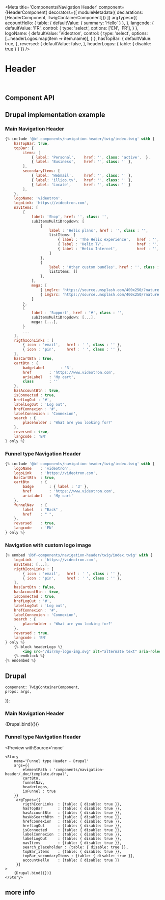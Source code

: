 


<Meta
    title='Components/Navigation Header'
    component={HeaderComponent}
    decorators={[
        moduleMetadata({ declarations: [HeaderComponent, TwigContainerComponent]})
    ]}
    argTypes={{
        accountHello: {
            table: { defaultValue: { summary: 'Hello' } },
        },
        langcode: {
            defaultValue: 'FR',
            control: {
                type: 'select',
                options: ['EN', 'FR'],
            }
        },
        logoName: {
            defaultValue: 'Videotron',
            control: {
                type: 'select',
                options: [...headerLogos.map(item => item.name)],
            }
        },
        hasTopBar: {
            defaultValue: true,
        },
        reversed: {
            defaultValue: false,
        },
        headerLogos: {
            table: { disable: true }
        }
    }}
/>


# Header

<br/>

## Component API

<Props of={HeaderComponent} />


## Drupal implementation example

### Main Navigation Header
```jsx
{% include '@bf-components/navigation-header/twig/index.twig' with {
    hasTopBar: true,
    topBar: {
        items: [
            { label: 'Personal',    href: '', class: 'active',  },
            { label: 'Business',    href: '', class: '' },
        ],
        secondaryItems: [
            { label: 'Webmail',     href: '', class: '' },
            { label: 'illico.tv',   href: '', class: '' },
            { label: 'Locate',      href: '', class: '' }
        ],
    },
    logoName: 'videotron',
    logoLink: 'https://videotron.com',
    navItems: [
        {
            label: 'Shop', href: '', class: '',
            subItemsMultiDropdown: [
                {
                    label : 'Helix plans', href : '', class : '',
                    listItems: [
                        { label : 'The Helix experience',   href : '', class : '' },
                        { label : 'Helix TV',               href : '', class : '' },
                        { label : 'Helix Internet',         href : '', class : '' },
                    ]
                },
                {
                    label : 'Other custom bundles', href : '', class : '',
                    listItems: []
                },
            ],
            mega: [
                { imgSrc: 'https://source.unsplash.com/400x250/?nature', imgAlt: 'Thumbnail', href: '#', title: '', text: '' },
                { imgSrc: 'https://source.unsplash.com/400x250/?nature', imgAlt: 'Thumbnail', href: '#', title: '', text: '' },
            ]
        },
        {
            label : 'Support', href : '#', class : '',
            subItemsMultiDropdown: [...],
            mega: [...],
        }
        ...
    ],
    rigthIconLinks : [
        { icon : 'email',   href : ' ', class : '' },
        { icon : 'pin',     href : ' ', class : '' },
    ],
    hasCartBtn : true,
    cartBtn : {
        badgeLabel       : '3',
        href        : 'https://www.videotron.com',
        ariaLabel   : 'My cart',
        class       : ''
    },
    hasAccountBtn : true,
    isConnected : true,
    hrefLogOut : '#',
    labelLogOut : 'Log out',
    hrefConnexion : '#',
    labelConnexion : 'Connexion',
    search : {
        placeholder : 'What are you looking for?'
    },
    reversed : true,
    langcode : 'EN'
} only %}
```
### Funnel type Navigation Header

```jsx
{% include '@bf-components/navigation-header/twig/index.twig' with {
    logoName    : 'videotron',
    logoLink    : 'https://videotron.com',
    hasCartBtn  : true,
    cartBtn     : {
        badge       : { label : '3' },
        href        : 'https://www.videotron.com',
        ariaLabel   : 'My cart'
    },
    funnelNav   : {
        label   : "Back" ,
        href    : " ",
    },
    reversed    : true,
    langcode    : 'EN'
} only %}
```

### Navigation with custom logo image

```jsx
{% enmbed '@bf-components/navigation-header/twig/index.twig' with {
    logoLink    : 'https://videotron.com',
    navItems: [...],
    rigthIconLinks : [
        { icon : 'email',   href : ' ', class : '' },
        { icon : 'pin',     href : ' ', class : '' },
    ],
    hasCartBtn : false,
    hasAccountBtn : true,
    isConnected : true,
    hrefLogOut : '#',
    labelLogOut : 'Log out',
    hrefConnexion : '#',
    labelConnexion : 'Connexion',
    search : {
        placeholder : 'What are you looking for?'
    },
    reversed : true,
    langcode : 'EN'
} only %}
    {% block headerLogo %}
        <img src="/dir/my-logo-img.svg" alt="alternate text" aria-roledescription="logo" role="img" />
    {% endblock %}
{% endembed %}
```

## Drupal

    component: TwigContainerComponent,
    props: args,
});


### Main Navigation Header

<Canvas withSource='none'>
    <Story
        name='Navigation Header - Drupal'
        args={{
            elementPath : 'components/navigation-header/_doc/template.drupal',
            topBar_items,
            topBar_secondaryItems,
            rigthIconLinks,
            cartBtn,
            headerLogos
        }}
        height='400px'
        with = '1200px'
    >
        {Drupal.bind({})}
    </Story>
</Canvas>


### Funnel type Navigation Header

<Preview
    withSource='none'
>
    <Story
        name='Funnel type Header - Drupal'
        args={{
            elementPath : 'components/navigation-header/_doc/template.drupal',
            cartBtn,
            funnelNav,
            headerLogos,
            isFunnel : true
        }}
         argTypes={{
            rigthIconLinks  : {table: { disable: true }},
            hasTopBar       : {table: { disable: true }},
            hasAccountBtn   : {table: { disable: true }},
            hasNoSearchBtn  : {table: { disable: true }},
            hrefConnexion   : {table: { disable: true }},
            hrefLogOut      : {table: { disable: true }},
            isConnected     : {table: { disable: true }},
            labelConnexion  : {table: { disable: true }},
            labelLogOut     : {table: { disable: true }},
            navItems        : {table: { disable: true }},
            search_placeholder : {table: { disable: true }},
            topBar_items    : {table: { disable: true }},
            topBar_secondaryItems : {table: { disable: true }},
            accountHello    : {table: { disable: true }}
         }}
    >
        {Drupal.bind({})}
    </Story>
</Preview>

## more info
